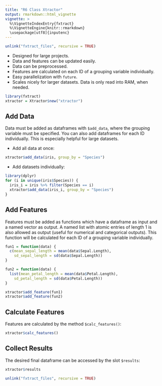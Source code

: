 ---
title: "R6 Class Xtractor"
output: rmarkdown::html_vignette
vignette: >
  %\VignetteIndexEntry{fxtract}
  %\VignetteEngine{knitr::rmarkdown}
  \usepackage[utf8]{inputenc}
---

```{r, echo = FALSE}
unlink("fxtract_files", recursive = TRUE)
```

- Designed for large projects.
- Data and features can be updated easily.
- Data can be preprocessed.
- Features are calculated on each ID of a grouping variable individually.
- Easy parallelization with `future`.
- Scales nicely for larger datasets. Data is only read into RAM, when needed.

```{r, message = FALSE}
library(fxtract)
xtractor = Xtractor$new("xtractor")
```

## Add Data
Data must be added as dataframes with `$add_data`, where the grouping variable must be specified.
You can also add dataframes for each ID individually. This is especially helpful for large datasets.

- Add all data at once:
```{r, message = FALSE, warning = FALSE}
xtractor$add_data(iris, group_by = "Species")
```

- Add datasets individually:
```{r, message = FALSE, warning = FALSE}
library(dplyr)
for (i in unique(iris$Species)) {
  iris_i = iris %>% filter(Species == i)
  xtractor$add_data(iris_i, group_by = "Species")
}  
```


## Add Features
Features must be added as functions which have a dataframe as input and a named vector as output.
A named list with atomic entries of length 1 is also allowed as output (useful for numerical and categorical outputs).
This function will be calculated for each ID of a grouping variable individually.
```{r, message = FALSE}
fun1 = function(data) {
  c(mean_sepal_length = mean(data$Sepal.Length),
    sd_sepal_length = sd(data$Sepal.Length))
}

fun2 = function(data) {
  list(mean_petal_length = mean(data$Petal.Length),
    sd_petal_length = sd(data$Petal.Length))
}
```


```{r, message = FALSE}
xtractor$add_feature(fun1)
xtractor$add_feature(fun2)
```

## Calculate Features
Features are calculated by the method `$calc_features()`:
```{r, message = FALSE}
xtractor$calc_features()
```

## Collect Results
The desired final dataframe can be accessed by the slot `$results`:
```{r, message = FALSE}
xtractor$results
```

```{r, echo = FALSE}
unlink("fxtract_files", recursive = TRUE)
```
